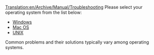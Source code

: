 [[Translation:en/Archive/Manual/Troubleshooting]]
{{en/Table of contents}}
Please select your operating system from the list below:

* [[en/Archive/Manual/Troubleshooting Windows|Windows]]
* [[en/Problem/Mac|Mac OS]]
* [[en/Archive/Manual/Troubleshooting Unix|UNIX]]

Common problems and their solutions typically vary among operating systems.